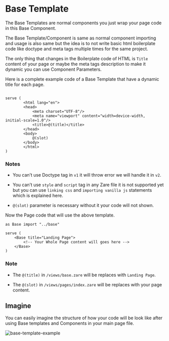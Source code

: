 # Base Template

The Base Templates are normal components you just wrap your page code in this Base Component.

The Base Template/Component is same as normal component importing and usage is also same but the idea is to not write basic html boilerplate code like doctype and meta tags multiple times for the same project.

The only thing that changes in the Boilerplate code of HTML is `Title` content of your page or maybe the meta tags description to make it dynamic you can use Component Parameters.

Here is a complete example code of a Base Template that have a dynamic title for each page.

```zare filename="/views/base.zare"

serve (
        <html lang="en">
        <head>
            <meta charset="UTF-8"/>
            <meta name="viewport" content="width=device-width, initial-scale=1.0"/>
            <title>@(title)</title>
        </head>
        <body>
            @(slot)
        </body>
        </html>
)
```

### Notes

- You can’t use Doctype tag in `v1` it will throw error we will handle it in `v2`.

- You can’t use `style` and `script` tag in any Zare file it is not supported yet but you can use `linking css` and `importing vanilla js` statements which is explained here.

- `@(slot)` parameter is necessary without it your code will not shown.

Now the Page code that will use the above template.

```zare filename="/views/pages/index.zare"
as Base import "../base"

serve (
    <Base title="Landing Page">
        <!-- Your Whole Page content will goes here -->
    </Base>
)
```

### Note

- The `@(title)` in `/views/base.zare` will be replaces with `Landing Page`.

- The `@(slot)` in `/views/pages/index.zare` will be replaces with your page content.

## Imagine

You can easily imagine the structure of how your code will be look like after using Base templates and Components in your main page file.

![base-template-example](https://cdn.hashnode.com/res/hashnode/image/upload/v1745816338607/7d0594cf-1213-4439-af57-1eafc76d3ed3.png)

